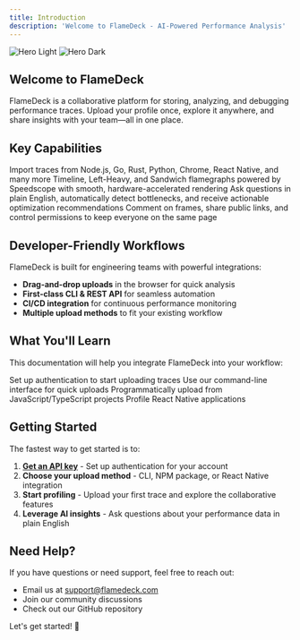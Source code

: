 ```yaml
---
title: Introduction
description: 'Welcome to FlameDeck - AI-Powered Performance Analysis'
---
```


<img
  className="block dark:hidden"
  src="/images/chat-light.png"
  alt="Hero Light"
/>
<img
  className="hidden dark:block"
  src="/images/chat-dark.png"
  alt="Hero Dark"
/>

## Welcome to FlameDeck

FlameDeck is a collaborative platform for storing, analyzing, and debugging performance traces. Upload your profile once, explore it anywhere, and share insights with your team—all in one place.

## Key Capabilities

<CardGroup cols={2}>
  <Card
    title="Universal Format Support"
    icon="puzzle-piece"
  >
    Import traces from Node.js, Go, Rust, Python, Chrome, React Native, and many more
  </Card>
  <Card
    title="Interactive Visualizations"
    icon="chart-line"
  >
    Timeline, Left-Heavy, and Sandwich flamegraphs powered by Speedscope with smooth, hardware-accelerated rendering
  </Card>
  <Card
    title="AI-Powered Insights"
    icon="brain"
    href="/mcp-server"
  >
    Ask questions in plain English, automatically detect bottlenecks, and receive actionable optimization recommendations
  </Card>
  <Card
    title="Team Collaboration"
    icon="users"
  >
    Comment on frames, share public links, and control permissions to keep everyone on the same page
  </Card>
</CardGroup>

## Developer-Friendly Workflows

FlameDeck is built for engineering teams with powerful integrations:

- **Drag-and-drop uploads** in the browser for quick analysis
- **First-class CLI & REST API** for seamless automation
- **CI/CD integration** for continuous performance monitoring
- **Multiple upload methods** to fit your existing workflow

## What You'll Learn

This documentation will help you integrate FlameDeck into your workflow:

<CardGroup cols={2}>
  <Card
    title="Get API Keys"
    icon="key"
    href="/api-keys"
  >
    Set up authentication to start uploading traces
  </Card>
  <Card
    title="Upload via CLI"
    icon="terminal"
    href="/cli-upload"
  >
    Use our command-line interface for quick uploads
  </Card>
  <Card
    title="NPM Integration"
    icon="package"
    href="/npm-upload"
  >
    Programmatically upload from JavaScript/TypeScript projects
  </Card>
  <Card
    title="React Native"
    icon="mobile"
    href="/react-native"
  >
    Profile React Native applications
  </Card>
</CardGroup>

## Getting Started

The fastest way to get started is to:

1. **[Get an API key](/api-keys)** - Set up authentication for your account
2. **Choose your upload method** - CLI, NPM package, or React Native integration
3. **Start profiling** - Upload your first trace and explore the collaborative features
4. **Leverage AI insights** - Ask questions about your performance data in plain English

## Need Help?

If you have questions or need support, feel free to reach out:

- Email us at [support@flamedeck.com](mailto:support@flamedeck.com)
- Join our community discussions
- Check out our GitHub repository

Let's get started! 🚀 